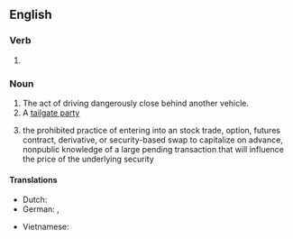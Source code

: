 ==English==

===Verb===
{{head|en|verb form}}

# {{present participle of|en|tailgate|nocat=1}}

===Noun===
{{en-noun|-|s}}

# The act of driving dangerously close behind another vehicle.
# A [[tailgate party]] {{gloss|social event held on and around the open tailgate of a vehicle}}
# {{lb|en|finance}} the prohibited practice of entering into an stock trade, option, futures contract, derivative, or security-based swap to capitalize on advance, nonpublic knowledge of a large pending transaction that will influence the price of the underlying security

====Translations====
{{trans-top|driving dangerously close behind another vehicle}}
* Dutch: {{t+|nl|bumperkleven}}
* German: {{t|de|[[zu]] [[dichtes]] [[Auffahren]]}}, {{t|de|Drängeln}}
{{trans-mid}}
* Vietnamese: {{t|vi|bám sát đuôi}}
{{trans-bottom}}